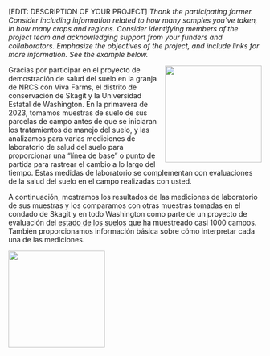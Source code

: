 \[EDIT: DESCRIPTION OF YOUR PROJECT\] *Thank the participating farmer. Consider
including information related to how many samples you've taken, in how many
crops and regions. Consider identifying members of the project team and
acknowledging support from your funders and collaborators. Emphasize the
objectives of the project, and include links for more information. See the
example below.*

::: {.content-visible when-format="html"}
![](https://raw.githack.com/WA-Department-of-Agriculture/soils/main/figures/sampling_scene.png){height="2in"
style="float:right"
fig-alt="Photo of two men collecting soil samples in rangeland."}
:::

Gracias por participar en el proyecto de demostración de salud del suelo en la
granja de NRCS con Viva Farms, el distrito de conservación de Skagit y la
Universidad Estatal de Washington. En la primavera de 2023, tomamos muestras de
suelo de sus parcelas de campo antes de que se iniciaran los tratamientos de
manejo del suelo, y las analizamos para varias mediciones de laboratorio de
salud del suelo para proporcionar una "línea de base" o punto de partida para
rastrear el cambio a lo largo del tiempo. Estas medidas de laboratorio se
complementan con evaluaciones de la salud del suelo en el campo realizadas con
usted.

A continuación, mostramos los resultados de las mediciones de laboratorio de sus
muestras y los comparamos con otras muestras tomadas en el condado de Skagit y
en todo Washington como parte de un proyecto de evaluación del [estado de los
suelos](https://washingtonsoilhealthinitiative.com/state-of-the-soils/) que ha
muestreado casi 1000 campos. También proporcionamos información básica sobre
cómo interpretar cada una de las mediciones.

<!-- Image below around text for docx -->

::: {.content-visible unless-format="html"}
![](https://raw.githack.com/WA-Department-of-Agriculture/soils/main/figures/sampling_scene.png){height="2in"
fig-alt="Photo of two men collecting soil samples in rangeland."}
:::

